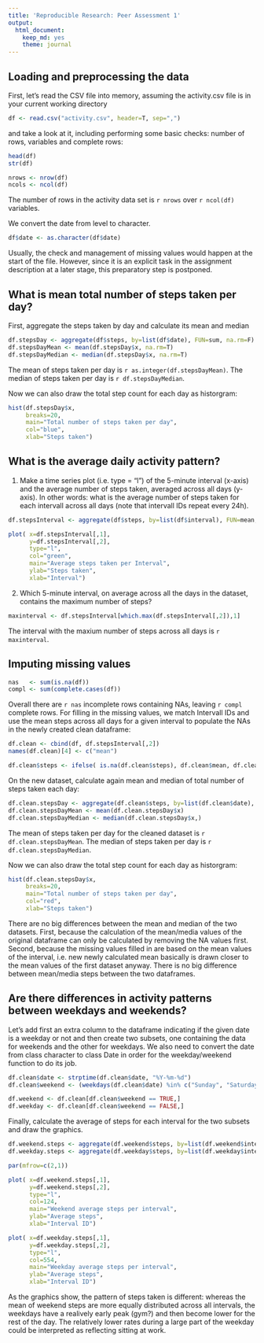 ---
title: 'Reproducible Research: Peer Assessment 1'
output:
  html_document:
    keep_md: yes
    theme: journal
---



## Loading and preprocessing the data

First, let's read the CSV file into memory, assuming the activity.csv file is in your current working directory


```{r}
df <- read.csv("activity.csv", header=T, sep=",")
```

and take a look at it, including performing some basic checks: number of rows, variables and complete rows:

```{r}
head(df)
str(df)

nrows <- nrow(df)
ncols <- ncol(df)
```

The number of rows in the activity data set is `r nrows` over `r ncol(df)` variables. 

We convert the date from level to character.

```{r}
df$date <- as.character(df$date)
```

Usually, the check and management of missing values would happen at the start of the file. However, since it is an explicit task in the assignment description at a later stage, this preparatory step is postponed.


## What is mean total number of steps taken per day?

First, aggregate the steps taken by day and calculate its mean and median

```{r}
df.stepsDay <- aggregate(df$steps, by=list(df$date), FUN=sum, na.rm=F)
df.stepsDayMean <- mean(df.stepsDay$x, na.rm=T)
df.stepsDayMedian <- median(df.stepsDay$x, na.rm=T)
```

The mean of steps taken per day is `r as.integer(df.stepsDayMean)`. The median of steps taken per day is `r df.stepsDayMedian`. 

Now we can also draw the total step count for each day as historgram: 

```{r }
hist(df.stepsDay$x, 
     breaks=20,
     main="Total number of steps taken per day", 
     col="blue", 
     xlab="Steps taken")
```



## What is the average daily activity pattern?

1. Make a time series plot (i.e. type = "l") of the 5-minute interval (x-axis)
and the average number of steps taken, averaged across all days (y-axis). In other words: what is the average number of steps taken for each intervall across all days (note that intervall IDs repeat every 24h). 

```{r}
df.stepsInterval <- aggregate(df$steps, by=list(df$interval), FUN=mean, na.rm=T)

plot( x=df.stepsInterval[,1], 
      y=df.stepsInterval[,2], 
      type="l",
      col="green",
      main="Average steps taken per Interval",
      ylab="Steps taken", 
      xlab="Interval")
```


2. Which 5-minute interval, on average across all the days in the dataset,
contains the maximum number of steps?

```{r}
maxinterval <- df.stepsInterval[which.max(df.stepsInterval[,2]),1]
```

The interval with the maxium number of steps across all days is `r maxinterval`.


## Imputing missing values

```{r}
nas   <- sum(is.na(df))
compl <- sum(complete.cases(df))
```

Overall there are  `r nas` incomplete rows containing NAs, leaving `r compl` complete rows. For filling in the missing values, we match Intervall IDs and use the mean steps across all days for a given interval to populate the NAs in the newly created clean dataframe: 


```{r}

df.clean <- cbind(df, df.stepsInterval[,2])
names(df.clean)[4] <- c("mean")

df.clean$steps <- ifelse( is.na(df.clean$steps), df.clean$mean, df.clean$steps)

```

On the new dataset, calculate again mean and median of total number of steps taken each day:
```{r}
df.clean.stepsDay <- aggregate(df.clean$steps, by=list(df.clean$date), FUN=sum)
df.clean.stepsDayMean <- mean(df.clean.stepsDay$x)
df.clean.stepsDayMedian <- median(df.clean.stepsDay$x,)
```

The mean of steps taken per day for the cleaned dataset is `r df.clean.stepsDayMean`. The median of steps taken per day is `r df.clean.stepsDayMedian`.  

Now we can also draw the total step count for each day as historgram: 

```{r }
hist(df.clean.stepsDay$x, 
     breaks=20,
     main="Total number of steps taken per day", 
     col="red", 
     xlab="Steps taken")
```

There are no big differences between the mean and median of the two datasets. First, because the calculation of the mean/media values of the original dataframe can only be calculated by removing the NA values first. Second, because the missing values filled in are based on the mean values of the interval, i.e. new newly calculated mean basically is drawn closer to the mean values of the first dataset anyway. There is no big difference between mean/media steps between the two dataframes.  


## Are there differences in activity patterns between weekdays and weekends?

Let's add first an extra column to the dataframe indicating if the given date is a weekday or not and then create two subsets, one containing the data for weekends and the other for weekdays. We also need to convert the date from class character to class Date in order for the weekday/weekend function to do its job. 

```{r}
df.clean$date <- strptime(df.clean$date, "%Y-%m-%d")
df.clean$weekend <- (weekdays(df.clean$date) %in% c("Sunday", "Saturday"))

df.weekend <- df.clean[df.clean$weekend == TRUE,]
df.weekday <- df.clean[df.clean$weekend == FALSE,]
```

Finally, calculate the average of steps for each interval for the two subsets and draw the graphics. 

```{r fig.height=10}
df.weekend.steps <- aggregate(df.weekend$steps, by=list(df.weekend$interval), FUN=mean)
df.weekday.steps <- aggregate(df.weekday$steps, by=list(df.weekday$interval), FUN=mean)

par(mfrow=c(2,1))

plot( x=df.weekend.steps[,1], 
      y=df.weekend.steps[,2], 
      type="l",
      col=124,
      main="Weekend average steps per interval",
      ylab="Average steps", 
      xlab="Interval ID")

plot( x=df.weekday.steps[,1], 
      y=df.weekday.steps[,2], 
      type="l",
      col=554,
      main="Weekday average steps per interval",
      ylab="Average steps", 
      xlab="Interval ID")
```

As the graphics show, the pattern of steps taken is different: whereas the mean of weekend steps are more equally distributed across all intervals, the weekdays have a realively early peak (gym?) and then become lower for the rest of the day. The relatively lower rates during a large part of the weekday could be interpreted as reflecting sitting at work. 



